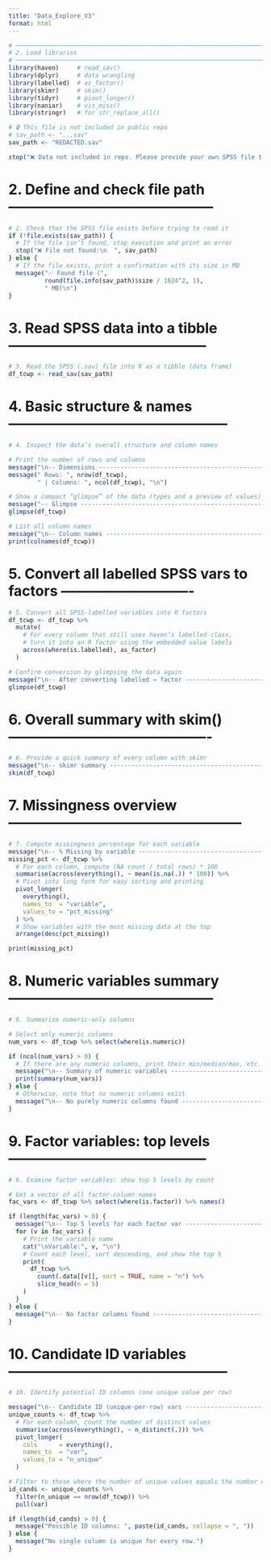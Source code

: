 ```yaml
---
title: "Data_Explore_V3"
format: html
---
```


```r
# ───────────────────────────────────────────────────────────────────────────
# 2. Load libraries
# ───────────────────────────────────────────────────────────────────────────
library(haven)     # read_sav()
library(dplyr)     # data wrangling
library(labelled)  # as_factor()
library(skimr)     # skim()
library(tidyr)     # pivot_longer()
library(naniar)    # vis_miss()
library(stringr)   # for str_replace_all()

# 🔒 This file is not included in public repo
# sav_path <- "...sav"
sav_path <- "REDACTED.sav"

stop("❌ Data not included in repo. Please provide your own SPSS file to continue.")
```

# 2. Define and check file path --------------------------------------------
```r
# 2. Check that the SPSS file exists before trying to read it
if (!file.exists(sav_path)) {
  # If the file isn’t found, stop execution and print an error
  stop("❌ File not found:\n  ", sav_path)
} else {
  # If the file exists, print a confirmation with its size in MB
  message("✅ Found file (", 
          round(file.info(sav_path)$size / 1024^2, 1),
          " MB)\n")
}
```

# 3. Read SPSS data into a tibble ------------------------------------------
```r
# 3. Read the SPSS (.sav) file into R as a tibble (data frame)
df_tcwp <- read_sav(sav_path)
```

# 4. Basic structure & names -----------------------------------------------
```r
# 4. Inspect the data’s overall structure and column names

# Print the number of rows and columns
message("\n-- Dimensions --------------------------------------------------")
message(" Rows: ", nrow(df_tcwp), 
        " | Columns: ", ncol(df_tcwp), "\n")

# Show a compact “glimpse” of the data (types and a preview of values)
message("-- Glimpse -----------------------------------------------------")
glimpse(df_tcwp)

# List all column names
message("\n-- Column names ------------------------------------------------")
print(colnames(df_tcwp))
```

# 5. Convert all labelled SPSS vars to factors ----------------------------
```r
# 5. Convert all SPSS-labelled variables into R factors
df_tcwp <- df_tcwp %>%
  mutate(
    # For every column that still uses haven’s labelled class,
    # turn it into an R factor using the embedded value labels
    across(where(is.labelled), as_factor)
  )

# Confirm conversion by glimpsing the data again
message("\n-- After converting labelled → factor --------------------------")
glimpse(df_tcwp)
```

# 6. Overall summary with skim() -------------------------------------------
```r
# 6. Provide a quick summary of every column with skimr
message("\n-- skimr summary -----------------------------------------------")
skim(df_tcwp)
```

# 7. Missingness overview --------------------------------------------------
```r
# 7. Compute missingness percentage for each variable
message("\n-- % Missing by variable ---------------------------------------")
missing_pct <- df_tcwp %>%
  # For each column, compute (NA count / total rows) * 100
  summarise(across(everything(), ~ mean(is.na(.)) * 100)) %>%
  # Pivot into long form for easy sorting and printing
  pivot_longer(
    everything(), 
    names_to  = "variable", 
    values_to = "pct_missing"
  ) %>%
  # Show variables with the most missing data at the top
  arrange(desc(pct_missing))

print(missing_pct)
```

# 8. Numeric variables summary --------------------------------------------
```r
# 8. Summarize numeric-only columns

# Select only numeric columns
num_vars <- df_tcwp %>% select(where(is.numeric))

if (ncol(num_vars) > 0) {
  # If there are any numeric columns, print their min/median/max, etc.
  message("\n-- Summary of numeric variables ------------------------------")
  print(summary(num_vars))
} else {
  # Otherwise, note that no numeric columns exist
  message("\n-- No purely numeric columns found ----------------------------")
}
```

# 9. Factor variables: top levels ------------------------------------------
```r
# 9. Examine factor variables: show top 5 levels by count

# Get a vector of all factor-column names
fac_vars <- df_tcwp %>% select(where(is.factor)) %>% names()

if (length(fac_vars) > 0) {
  message("\n-- Top 5 levels for each factor var --------------------------")
  for (v in fac_vars) {
    # Print the variable name
    cat("\nVariable:", v, "\n")
    # Count each level, sort descending, and show the top 5
    print(
      df_tcwp %>% 
        count(.data[[v]], sort = TRUE, name = "n") %>%
        slice_head(n = 5)
    )
  }
} else {
  message("\n-- No factor columns found -----------------------------------")
}
```

# 10. Candidate ID variables -----------------------------------------------
```r
# 10. Identify potential ID columns (one unique value per row)

message("\n-- Candidate ID (unique-per-row) vars -------------------------")
unique_counts <- df_tcwp %>%
  # For each column, count the number of distinct values
  summarise(across(everything(), ~ n_distinct(.))) %>%
  pivot_longer(
    cols      = everything(), 
    names_to  = "var", 
    values_to = "n_unique"
  )

# Filter to those where the number of unique values equals the number of rows
id_cands <- unique_counts %>%
  filter(n_unique == nrow(df_tcwp)) %>%
  pull(var)

if (length(id_cands) > 0) {
  message("Possible ID columns: ", paste(id_cands, collapse = ", "))
} else {
  message("No single column is unique for every row.")
}
```







